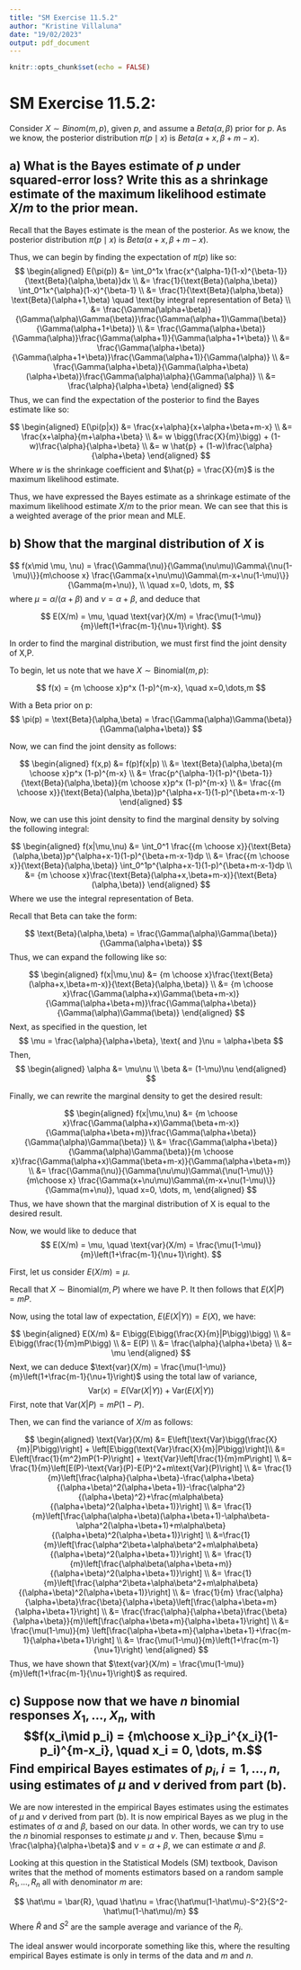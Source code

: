 ---
title: "SM Exercise 11.5.2"
author: "Kristine Villaluna"
date: "19/02/2023"
output: pdf_document
---

```{r setup, include=FALSE}
knitr::opts_chunk$set(echo = FALSE)
```

# SM Exercise 11.5.2: 
Consider $X \sim Binom(m,p)$, given $p$, and assume a $Beta(\alpha,\beta)$ prior for $p$. As we know, the posterior distribution $\pi(p\mid x)$ is $Beta(\alpha+x, \beta+m-x)$. 

## a) What is the Bayes estimate of $p$ under squared-error loss? Write this as a shrinkage estimate of the maximum likelihood estimate $X/m$ to the prior mean.

Recall that the Bayes estimate is the mean of the posterior. As we know, the posterior distribution $\pi(p\mid x)$ is $Beta(\alpha+x, \beta+m-x)$. 

Thus, we can begin by finding the expectation of $\pi(p)$ like so:
$$
\begin{aligned}
E(\pi(p)) &= \int_0^1x \frac{x^{\alpha-1}(1-x)^{\beta-1}}{\text{Beta}(\alpha,\beta)}dx \\
&= \frac{1}{\text{Beta}(\alpha,\beta)} \int_0^1x^{\alpha}(1-x)^{\beta-1} \\
&= \frac{1}{\text{Beta}(\alpha,\beta)} \text{Beta}(\alpha+1,\beta) \quad \text{by integral representation of Beta} \\
&= \frac{\Gamma(\alpha+\beta)}{\Gamma(\alpha)\Gamma(\beta)}\frac{\Gamma(\alpha+1)\Gamma(\beta)}{\Gamma(\alpha+1+\beta)} \\
&= \frac{\Gamma(\alpha+\beta)}{\Gamma(\alpha)}\frac{\Gamma(\alpha+1)}{\Gamma(\alpha+1+\beta)} \\
&= \frac{\Gamma(\alpha+\beta)}{\Gamma(\alpha+1+\beta)}\frac{\Gamma(\alpha+1)}{\Gamma(\alpha)} \\
&= \frac{\Gamma(\alpha+\beta)}{\Gamma(\alpha+\beta)(\alpha+\beta)}\frac{\Gamma(\alpha)\alpha}{\Gamma(\alpha)} \\
&= \frac{\alpha}{\alpha+\beta}
\end{aligned}
$$
Thus, we can find the expectation of the posterior to find the Bayes estimate like so:

$$
\begin{aligned}
E(\pi(p|x)) &= \frac{x+\alpha}{x+\alpha+\beta+m-x} \\
&= \frac{x+\alpha}{m+\alpha+\beta} \\
&= w \bigg(\frac{X}{m}\bigg) + (1-w)\frac{\alpha}{\alpha+\beta} \\
&= w \hat{p} + (1-w)\frac{\alpha}{\alpha+\beta}
\end{aligned}
$$
Where $w$ is the shrinkage coefficient and $\hat{p} = \frac{X}{m}$ is the maximum likelihood estimate. 

Thus, we have expressed the Bayes estimate as a shrinkage estimate of the maximum likelihood estimate $X/m$ to the prior mean. We can see that this is a weighted average of the prior mean and MLE.

## b) Show that the marginal distribution of $X$ is 


$$
f(x\mid \mu, \nu) = \frac{\Gamma(\nu)}{\Gamma(\nu\mu)\Gamma\{\nu(1-\mu)\}}{m\choose x} \frac{\Gamma(x+\nu\mu)\Gamma\{m-x+\nu(1-\mu)\}}{\Gamma(m+\nu)}, \\ \quad x=0, \dots, m,
$$
where $\mu=\alpha/(\alpha+\beta)$ and $\nu=\alpha+\beta$, and deduce that

$$
E(X/m) = \mu, \quad \text{var}(X/m) = \frac{\mu(1-\mu)}{m}\left(1+\frac{m-1}{\nu+1}\right).
$$

In order to find the marginal distribution, we must first find the joint density of X,P.

To begin, let us note that we have $X \sim \text{Binomial}(m,p)$:

$$
f(x) = {m \choose x}p^x (1-p)^{m-x}, \quad x=0,\dots,m
$$

With a Beta prior on p:
$$
\pi(p) = \text{Beta}(\alpha,\beta) = \frac{\Gamma(\alpha)\Gamma(\beta)}{\Gamma(\alpha+\beta)}
$$

Now, we can find the joint density as follows:

$$
\begin{aligned}
f(x,p) &= f(p)f(x|p) \\
&= \text{Beta}(\alpha,\beta){m \choose x}p^x (1-p)^{m-x} \\
&= \frac{p^{\alpha-1}(1-p)^{\beta-1}}{\text{Beta}(\alpha,\beta)}{m \choose x}p^x (1-p)^{m-x} \\
&= \frac{{m \choose x}}{\text{Beta}(\alpha,\beta)}p^{\alpha+x-1}(1-p)^{\beta+m-x-1}
\end{aligned}
$$

Now, we can use this joint density to find the marginal density by solving the following integral:

$$
\begin{aligned}
f(x|\mu,\nu) &= \int_0^1 \frac{{m \choose x}}{\text{Beta}(\alpha,\beta)}p^{\alpha+x-1}(1-p)^{\beta+m-x-1}dp \\
&= \frac{{m \choose x}}{\text{Beta}(\alpha,\beta)} \int_0^1p^{\alpha+x-1}(1-p)^{\beta+m-x-1}dp \\
&= {m \choose x}\frac{\text{Beta}(\alpha+x,\beta+m-x)}{\text{Beta}(\alpha,\beta)}
\end{aligned}
$$
Where we use the integral representation of Beta. 

Recall that Beta can take the form:

$$
\text{Beta}(\alpha,\beta) = \frac{\Gamma(\alpha)\Gamma(\beta)}{\Gamma(\alpha+\beta)}
$$
Thus, we can expand the following like so:

$$
\begin{aligned}
f(x|\mu,\nu) &= {m \choose x}\frac{\text{Beta}(\alpha+x,\beta+m-x)}{\text{Beta}(\alpha,\beta)} \\
&= {m \choose x}\frac{\Gamma(\alpha+x)\Gamma(\beta+m-x)}{\Gamma(\alpha+\beta+m)}\frac{\Gamma(\alpha+\beta)}{\Gamma(\alpha)\Gamma(\beta)}
\end{aligned}
$$
Next, as specified in the question, let
$$
\mu = \frac{\alpha}{\alpha+\beta}, \text{ and }\nu = \alpha+\beta
$$
Then,
$$
\begin{aligned}
\alpha &= \mu\nu \\
\beta &= (1-\mu)\nu
\end{aligned}
$$

Finally, we can rewrite the marginal density to get the desired result:

$$
\begin{aligned}
f(x|\mu,\nu) &= {m \choose x}\frac{\Gamma(\alpha+x)\Gamma(\beta+m-x)}{\Gamma(\alpha+\beta+m)}\frac{\Gamma(\alpha+\beta)}{\Gamma(\alpha)\Gamma(\beta)} \\
&= \frac{\Gamma(\alpha+\beta)}{\Gamma(\alpha)\Gamma(\beta)}{m \choose x}\frac{\Gamma(\alpha+x)\Gamma(\beta+m-x)}{\Gamma(\alpha+\beta+m)} \\
&= \frac{\Gamma(\nu)}{\Gamma(\nu\mu)\Gamma\{\nu(1-\mu)\}}{m\choose x} \frac{\Gamma(x+\nu\mu)\Gamma\{m-x+\nu(1-\mu)\}}{\Gamma(m+\nu)}, \quad x=0, \dots, m,
\end{aligned}
$$
Thus, we have shown that the marginal distribution of X is equal to the desired result. 

Now, we would like to deduce that
$$
E(X/m) = \mu, \quad \text{var}(X/m) = \frac{\mu(1-\mu)}{m}\left(1+\frac{m-1}{\nu+1}\right).
$$

First, let us consider $E(X/m) = \mu$.

Recall that $X \sim \text{Binomial}(m,P)$ where we have P. It then follows that $E(X|P) = mP$. 

Now, using the total law of expectation, $E(E(X|Y))=E(X)$, we have:

$$
\begin{aligned}
E(X/m) &= E\bigg(E\bigg(\frac{X}{m}|P\bigg)\bigg) \\
&= E\bigg(\frac{1}{m}mP\bigg) \\
&= E(P) \\
&= \frac{\alpha}{\alpha+\beta} \\
&= \mu
\end{aligned}
$$
Next, we can deduce $\text{var}(X/m) = \frac{\mu(1-\mu)}{m}\left(1+\frac{m-1}{\nu+1}\right)$ using the total law of variance,
$$
\text{Var}(x) = E(\text{Var}(X|Y)) + \text{Var}(E(X|Y))
$$
First, note that $\text{Var}(X|P) = mP(1-P)$.

Then, we can find the variance of $X/m$ as follows:

$$
\begin{aligned}
\text{Var}(X/m) &= E\left[\text{Var}\bigg(\frac{X}{m}|P\bigg)\right] + \left[E\bigg(\text{Var}\frac{X}{m}|P\bigg)\right]\\ 
&= E\left[\frac{1}{m^2}mP(1-P)\right] + \text{Var}\left[\frac{1}{m}mP\right] \\
&= \frac{1}{m}\left[E(P)-\text{Var}(P)-E(P)^2+m\text{Var}(P)\right] \\
&= \frac{1}{m}\left[\frac{\alpha}{\alpha+\beta}-\frac{\alpha+\beta}{(\alpha+\beta)^2(\alpha+\beta+1)}-\frac{\alpha^2}{(\alpha+\beta)^2}+\frac{m\alpha\beta}{(\alpha+\beta)^2(\alpha+\beta+1)}\right] \\
&= \frac{1}{m}\left[\frac{\alpha(\alpha+\beta)(\alpha+\beta+1)-\alpha\beta-\alpha^2(\alpha+\beta+1)+m\alpha\beta}{(\alpha+\beta)^2(\alpha+\beta+1)}\right] \\
&=\frac{1}{m}\left[\frac{\alpha^2\beta+\alpha\beta^2+m\alpha\beta}{(\alpha+\beta)^2(\alpha+\beta+1)}\right] \\
&= \frac{1}{m}\left[\frac{\alpha\beta(\alpha+\beta+m)}{(\alpha+\beta)^2(\alpha+\beta+1)}\right] \\
&= \frac{1}{m}\left[\frac{\alpha^2\beta+\alpha\beta^2+m\alpha\beta}{(\alpha+\beta)^2(\alpha+\beta+1)}\right] \\
&= \frac{1}{m} \frac{\alpha}{\alpha+\beta}\frac{\beta}{\alpha+\beta}\left[\frac{\alpha+\beta+m}{\alpha+\beta+1}\right] \\
&=  \frac{\frac{\alpha}{\alpha+\beta}\frac{\beta}{\alpha+\beta}}{m}\left[\frac{\alpha+\beta+m}{\alpha+\beta+1}\right] \\
&= \frac{\mu(1-\mu)}{m} \left[\frac{\alpha+\beta+m}{\alpha+\beta+1}+\frac{m-1}{\alpha+\beta+1}\right] \\
&= \frac{\mu(1-\mu)}{m}\left(1+\frac{m-1}{\nu+1}\right)
\end{aligned}
$$
Thus, we have shown that $\text{var}(X/m) = \frac{\mu(1-\mu)}{m}\left(1+\frac{m-1}{\nu+1}\right)$ as required.

## c) Suppose now that we have $n$ binomial responses $X_1, \dots, X_n$, with $$f(x_i\mid p_i) = {m\choose x_i}p_i^{x_i}(1-p_i)^{m-x_i}, \quad x_i = 0, \dots, m.$$ Find empirical Bayes estimates of $p_i, i = 1, \dots, n$, using estimates of $\mu$ and $\nu$ derived from part (b).

We are now interested in the empirical Bayes estimates using the estimates of $\mu$ and $\nu$ derived from part (b). It is now empirical Bayes as we plug in the estimates of $\alpha$ and $\beta$, based on our data. In other words, we can try to use the $n$ binomial responses to estimate $\mu$ and $\nu$. Then, because $\mu = \frac{\alpha}{\alpha+\beta}$ and $\nu = \alpha+\beta$, we can estimate $\alpha$ and $\beta$.  

Looking at this question in the Statistical Models (SM) textbook, Davison writes that the method of moments estimators based on a random sample $R_1, \dots,R_n$ all with denominator $m$ are:

$$
\hat\mu = \bar{R}, \quad \hat\nu = \frac{\hat\mu(1-\hat\mu)-S^2}{S^2-\hat\mu(1-\hat\mu)/m}
$$
Where $\hat{R} \text{ and } S^2$ are the sample average and variance of the $R_j$.

The ideal answer would incorporate something like this, where the resulting empirical Bayes estimate is only in terms of the data and $m$ and $n$.


